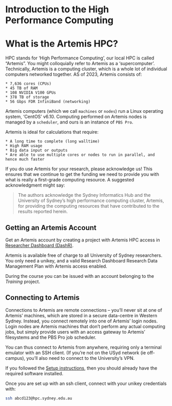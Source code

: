 # Introduction to the High Performance Computing

# What is the Artemis HPC?

HPC stands for 'High Performance Computing', our local HPC is called "Artemis". You might colloquially refer to Artemis as a ‘supercomputer’. Technically, Artemis is a computing cluster, which is a whole lot of individual computers networked together. AS of 2023, Artemis consists of:

    * 7,636 cores (CPUs)
    * 45 TB of RAM
    * 108 NVIDIA V100 GPUs
    * 378 TB of storage
    * 56 Gbps FDR InfiniBand (networking)

Artemis computers (which we call `machines` or `nodes`) run a Linux operating system, ‘CentOS’ v6.10. Computing performed on Artemis nodes is managed by a `scheduler`, and ours is an instance of `PBS Pro`.

Artemis is ideal for calculations that require:

    * A long time to complete (long walltime)
    * High RAM usage
    * Big data input or outputs
    * Are able to use multiple cores or nodes to run in parallel, and hence much faster

If you do use Artemis for your research, please acknowledge us! This ensures that we continue to get the funding we need to provide you with what is really a first-grade computing resource. A suggested acknowledgment might say:

> The authors acknowledge the Sydney Informatics Hub and the University of Sydney’s high performance computing cluster, Artemis, for providing the computing resources that have contributed to the results reported herein.


## Getting an Artemis Account

Get an Artemis account by creating a project with Artemis HPC access in [Researcher Dashboard (DashR)](https://dashr.sydney.edu.au/).

Artemis is available free of charge to all University of Sydney researchers. You only need a unikey, and a valid Research Dashboard Research Data Management Plan with Artemis access enabled.

During the course you can be issued with an account belonging to the *Training* project.

## Connecting to Artemis

Connections to Artemis are remote connections – you’ll never sit at one of Artemis’ machines, which are stored in a secure data-centre in Western Sydney. Instead, you connect remotely into one of Artemis’ login nodes. Login nodes are Artemis machines that don’t perform any actual computing jobs, but simply provide users with an access gateway to Artemis’ filesystems and the PBS Pro job scheduler.

You can thus connect to Artemis from anywhere, requiring only a terminal emulator with an SSH client. (If you’re not on the USyd network (ie off-campus), you’ll also need to connect to the University’s VPN.

If you followed the [Setup instructions](https://sydney-informatics-hub.github.io/training.alphafold/setup.html), then you should already have the required software installed. 

Once you are set up with an ssh client, connect with your unikey credentials with:

```bash
ssh abcd123@hpc.sydney.edu.au
```
